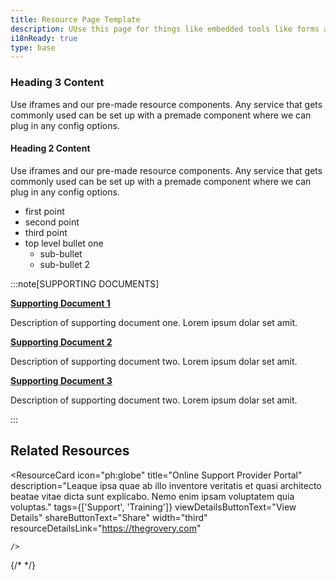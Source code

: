 ```yaml
---
title: Resource Page Template
description: UUse this page for things like embedded tools like forms and login portals
i18nReady: true
type: base
---
```


<ResourceDetails 
    author="Jane Smith" 
    lastModified="02/02/2023" 
    tags="Training" 
    icon="akar-icons:clipboard"
/>



### Heading 3 Content
Use iframes and our pre-made resource components.  Any service that gets commonly used can be set up with a premade component where we can plug in any config options.  
#### Heading 2 Content
Use iframes and our pre-made resource components.  Any service that gets commonly used can be set up with a premade component where we can plug in any config options.  
* first point
* second point
* third point
* top level bullet one
  * sub-bullet  
  * sub-bullet 2 


:::note[SUPPORTING DOCUMENTS]

**[Supporting Document 1](https://astro.build/blog/astro-1/)**

Description of supporting document one. Lorem ipsum dolar set amit. 

**[Supporting Document 2](https://astro.build/blog/astro-2/)**

Description of supporting document two. Lorem ipsum dolar set amit. 

**[Supporting Document 3](https://astro.build/blog/astro-3/ "external")**

Description of supporting document two. Lorem ipsum dolar set amit. 

:::  

## Related Resources

<div class="resource-card-container">

<ResourceCard 
		icon="ph:globe" 
		title="Online Support Provider Portal" 
		description="Leaque ipsa quae ab illo inventore veritatis et quasi architecto beatae vitae dicta sunt explicabo. Nemo enim ipsam voluptatem quia voluptas." 
		tags={['Support', 'Training']} 
		viewDetailsButtonText="View Details" 
		shareButtonText="Share" 
		 width="third" 
		resourceDetailsLink="https://thegrovery.com" 

	/>


</div>

{/* <PlaceholderContent/> */}

